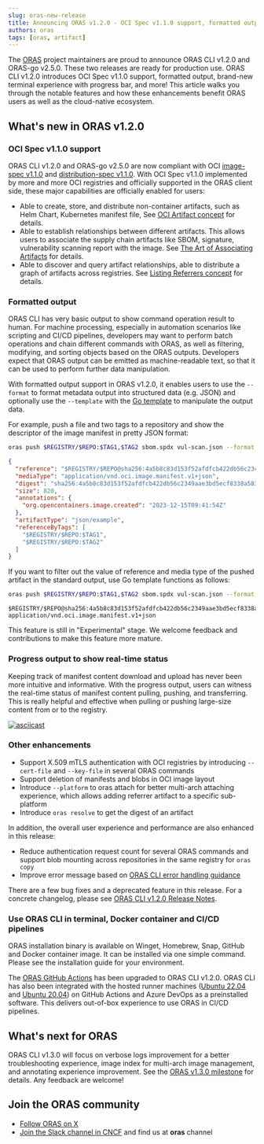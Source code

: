 ```yaml
---
slug: oras-new-release
title: Announcing ORAS v1.2.0 - OCI Spec v1.1.0 support, formatted output, and more!
authors: oras
tags: [oras, artifact]
---
```



The [ORAS](https://oras.land/) project maintainers are proud to announce ORAS CLI v1.2.0 and ORAS-go v2.5.0. These two releases are ready for production use. ORAS CLI v1.2.0 introduces OCI Spec v1.1.0 support, formatted output, brand-new terminal experience with progress bar, and more! 
This article walks you through the notable features and how these enhancements benefit ORAS users as well as the cloud-native ecosystem.

## What's new in ORAS v1.2.0

### OCI Spec v1.1.0 support

ORAS CLI v1.2.0 and ORAS-go v2.5.0 are now compliant with OCI [image-spec v1.1.0](https://github.com/opencontainers/image-spec/blob/v1.1.0) and [distribution-spec v1.1.0](https://github.com/opencontainers/distribution-spec/tree/v1.1.0). 
With OCI Spec v1.1.0 implemented by more and more OCI registries and officially supported in the ORAS client side, these major capabilities are officially enabled for users:

- Able to create, store, and distribute non-container artifacts, such as Helm Chart, Kubernetes manifest file, See [OCI Artifact concept](https://oras.land/docs/concepts/artifact) for details.
- Able to establish relationships between different artifacts. This allows users to associate the supply chain artifacts like SBOM, signature, vulnerability scanning report with the image. See [The Art of Associating Artifacts](https://oras.land/docs/concepts/reftypes#the-art-of-associating-artifacts) for details.
- Able to discover and query artifact relationships, able to distribute a graph of artifacts across registries. See [Listing Referrers concept](https://oras.land/docs/concepts/reftypes#listing-referrers) for details.

### Formatted output

ORAS CLI has very basic output to show command operation result to human. For machine processing, especially in automation scenarios like scripting and CI/CD pipelines, developers may want to perform batch operations and chain different commands with ORAS, as well as filtering, modifying, and sorting objects based on the ORAS outputs.
Developers expect that ORAS output can be emitted as machine-readable text, so that it can be used to perform further data manipulation.

With formatted output support in ORAS v1.2.0, it enables users to use the `--format` to format metadata output into structured data (e.g. JSON) and optionally use the `--template` with the [Go template](https://pkg.go.dev/text/template) to manipulate the output data. 

For example, push a file and two tags to a repository and show the descriptor of the image manifest in pretty JSON format:

```bash
oras push $REGISTRY/$REPO:$TAG1,$TAG2 sbom.spdx vul-scan.json --format json 
```

```json
{
  "reference": "$REGISTRY/$REPO@sha256:4a5b8c83d153f52afdfcb422db56c2349aae3bd5ecf8338a58353b5eb6681c45",
  "mediaType": "application/vnd.oci.image.manifest.v1+json",
  "digest": "sha256:4a5b8c83d153f52afdfcb422db56c2349aae3bd5ecf8338a58353b5eb6681c45",
  "size": 820,
  "annotations": {
    "org.opencontainers.image.created": "2023-12-15T09:41:54Z"
  },
  "artifactType": "json/example",
  "referenceByTags": [
    "$REGISTRY/$REPO:$TAG1",
    "$REGISTRY/$REPO:$TAG2"
  ]
}
```

If you want to filter out the value of reference and media type of the pushed artifact in the standard output, use Go template functions as follows:

```bash
oras push $REGISTRY/$REPO:$TAG1,$TAG2 sbom.spdx vul-scan.json --format go-template='{{.reference}}, {{.mediaType}}'
```

```
$REGISTRY/$REPO@sha256:4a5b8c83d153f52afdfcb422db56c2349aae3bd5ecf8338a58353b5eb6681c45, application/vnd.oci.image.manifest.v1+json
```

This feature is still in "Experimental" stage. We welcome feedback and contributions to make this feature more mature. 

### Progress output to show real-time status

Keeping track of manifest content download and upload has never been more intuitive and informative. With the progress output, users can witness the real-time status of manifest content pulling, pushing, and transferring. This is really helpful and effective when pulling or pushing large-size content from or to the registry.

[![asciicast](https://asciinema.org/a/661599.svg)](https://asciinema.org/a/661599)

### Other enhancements

- Support X.509 mTLS authentication with OCI registries by introducing `--cert-file` and `--key-file` in several ORAS commands
- Support deletion of manifests and blobs in OCI image layout
- Introduce `--platform` to oras attach for better multi-arch attaching experience, which allows adding referrer artifact to a specific sub-platform
- Introduce `oras resolve` to get the digest of an artifact

In addition, the overall user experience and performance are also enhanced in this release:

- Reduce authentication request count for several ORAS commands and support blob mounting across repositories in the same registry for `oras copy`
- Improve error message based on [ORAS CLI error handling guidance](https://github.com/oras-project/oras/blob/v1.2.0/docs/proposals/error-handling-guideline.md)

There are a few bug fixes and a deprecated feature in this release. For a concrete changelog, please see [ORAS CLI v1.2.0 Release Notes](https://github.com/oras-project/oras/releases/tag/v1.2.0).

### Use ORAS CLI in terminal, Docker container and CI/CD pipelines

ORAS installation binary is available on Winget, Homebrew, Snap, GitHub and Docker container image. It can be installed via one simple command. Please see the installation guide for your environment.

The [ORAS GitHub Actions](https://github.com/marketplace/actions/setup-oras) has been upgraded to ORAS CLI v1.2.0. ORAS CLI has also been integrated with the hosted runner machines ([Ubuntu 22.04](https://github.com/actions/runner-images/blob/main/images/ubuntu/Ubuntu2204-Readme.md#cli-tools) and [Ubuntu 20.04](https://github.com/actions/runner-images/blob/main/images/ubuntu/Ubuntu2004-Readme.md#cli-tools)) on GitHub Actions and Azure DevOps as a preinstalled software. This delivers out-of-box experience to use ORAS in CI/CD pipelines.

## What's next for ORAS

ORAS CLI v1.3.0 will focus on verbose logs improvement for a better troubleshooting experience, image index for multi-arch image management, and annotating experience improvement. See the [ORAS v1.3.0 milestone](https://github.com/oras-project/oras/discussions/1311) for details. Any feedback are welcome!

## Join the ORAS community
 
- [Follow ORAS on X](https://x.com/intent/follow?screen_name=orasproject)
- [Join the Slack channel in CNCF](https://slack.cncf.io/) and find us at **oras** channel
